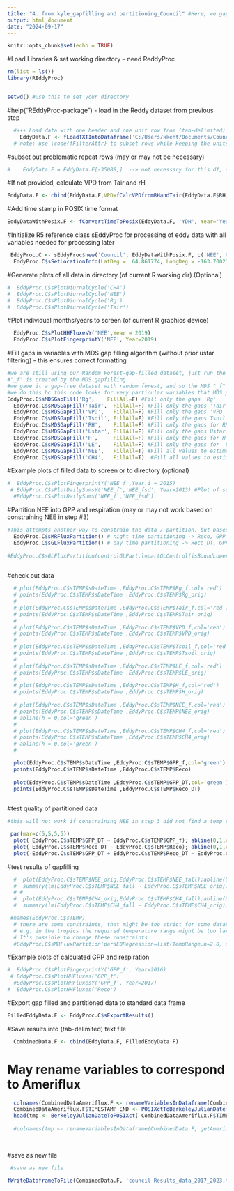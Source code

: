 ```yaml
---
title: "4. from kyle_gapfilling and partitioning_Council" #Here, we gapfill and partition the fluxes 
output: html_document
date: "2024-09-17"
---
```



```r
knitr::opts_chunk$set(echo = TRUE)
```

#Load Libraries & set working directory -- need ReddyProc
```r
rm(list = ls())
library(REddyProc)


setwd() #use this to set your directory
```

#help("REddyProc-package") - load in the Reddy dataset from previous step 
```r
  #+++ Load data with one header and one unit row from (tab-delimited) text file
    EddyData.F <- fLoadTXTIntoDataframe('C:/Users/kkent/Documents/Council Data/Council BASE gapfilling/reddy_council_2017_2023.txt')
  # note: use \code{fFilterAttr} to subset rows while keeping the units attributes
```

#subset out problematic repeat rows (may or may not be necessary)
```r
#    EddyData.F = EddyData.F[-35088,]  --> not necessary for this df, so commented out 
```
    
#If not provided, calculate VPD from Tair and rH
```r
EddyData.F <- cbind(EddyData.F,VPD=fCalcVPDfromRHandTair(EddyData.F$RH, EddyData.F$Tair))
```
  
#Add time stamp in POSIX time format
```r
EddyDataWithPosix.F <- fConvertTimeToPosix(EddyData.F, 'YDH', Year='Year', Day='DoY', Hour='Hour')
```

#Initialize R5 reference class sEddyProc for processing of eddy data with all variables needed for processing later
```r
 EddyProc.C <- sEddyProc$new('Council', EddyDataWithPosix.F, c('NEE','CH4','H','LE','Ustar','Rg','Tair','Tsoil','RH','VPD'))
  EddyProc.C$sSetLocationInfo(LatDeg =  64.861774, LongDeg = -163.700214, TimeZoneHour = -9) #coordinates for council, with hour difference from UTC (-9)
```

 
#Generate plots of all data in directory \plots (of current R working dir) (Optional)
```r
#  EddyProc.C$sPlotDiurnalCycle('CH4')
#  EddyProc.C$sPlotDiurnalCycle('NEE')
#  EddyProc.C$sPlotDiurnalCycle('Rg')
#  EddyProc.C$sPlotDiurnalCycle('Tair')
```

#Plot individual months/years to screen (of current R graphics device)
```r
  EddyProc.C$sPlotHHFluxesY('NEE',Year = 2019)
  EddyProc.C$sPlotFingerprintY('NEE', Year=2019)
```

#Fill gaps in variables with MDS gap filling algorithm (without prior ustar filtering) - this ensures correct formatting
```r
#we are still using our Random Forest-gap-filled dataset, just run the MDS as well to double check 
#"_f" is created by the MDS gapfilling 
#we gave it a gap-free dataset with random forest, and so the MDS "_f" product should match our gap-filled random forest data
#we do this bc this code looks for very particular variables that MDS provides -- so it's redundant but is what's needed to make sure the data is in the correct format
EddyProc.C$sMDSGapFill('Rg',    FillAll=F) #Fill only the gaps 'Rg'
  EddyProc.C$sMDSGapFill('Tair',  FillAll=F) #Fill only the gaps 'Tair'
  EddyProc.C$sMDSGapFill('VPD',   FillAll=F) #Fill only the gaps 'VPD'
  EddyProc.C$sMDSGapFill('Tsoil', FillAll=F) #Fill only the gaps Tsoil'
  EddyProc.C$sMDSGapFill('RH',    FillAll=F) #Fill only the gaps for RH'
  EddyProc.C$sMDSGapFill('Ustar', FillAll=F) #Fill only the gaps Ustar'
  EddyProc.C$sMDSGapFill('H',     FillAll=F) #Fill only the gaps for H'
  EddyProc.C$sMDSGapFill('LE',    FillAll=F) #Fill only the gaps for 'LE'
  EddyProc.C$sMDSGapFill('NEE',   FillAll=T) #Fill all values to estimate flux uncertainties #can set to F if you need this to run faster
  EddyProc.C$sMDSGapFill('CH4',   FillAll=T)  #Fill all values to estimate flux uncertainties #can set to F if you need this to run faster
```

#Example plots of filled data to screen or to directory \plots (optional)
```r
#  EddyProc.C$sPlotFingerprintY('NEE_f',Year.i = 2015)
 # EddyProc.C$sPlotDailySumsY('NEE_f','NEE_fsd', Year=2013) #Plot of sums with uncertainties
  #EddyProc.C$sPlotDailySums('NEE_f','NEE_fsd')
```

#Partition NEE into GPP and respiration (may or may not work based on constraining NEE in step #3)
```r
#This attempts another way to constrain the data / partition, but based on constraints set in step #3, it may or may not work if a temperature sensitivity cannot be identified 
  EddyProc.C$sMRFluxPartition()	# night time partitioning -> Reco, GPP
  EddyProc.C$sGLFluxPartition()	# day time partitioning -> Reco_DT, GPP_DT Lasslop, --> this doesn't work, even with some tweaking NEE bounds, move on for now
  
#EddyProc.C$sGLFluxPartition(controlGLPart.l=partGLControl(isBoundLowerNEEUncertainty=FALSE))	# day time partitioning -> Reco_DT, GPP_DT
  

```

#check out data
```r
  # plot(EddyProc.C$sTEMP$sDateTime ,EddyProc.C$sTEMP$Rg_f,col='red')
  # points(EddyProc.C$sTEMP$sDateTime ,EddyProc.C$sTEMP$Rg_orig)
  # 
  # plot(EddyProc.C$sTEMP$sDateTime ,EddyProc.C$sTEMP$Tair_f,col='red')
  # points(EddyProc.C$sTEMP$sDateTime ,EddyProc.C$sTEMP$Tair_orig)
  # 
  # plot(EddyProc.C$sTEMP$sDateTime ,EddyProc.C$sTEMP$VPD_f,col='red')
  # points(EddyProc.C$sTEMP$sDateTime ,EddyProc.C$sTEMP$VPD_orig)
  # 
  # plot(EddyProc.C$sTEMP$sDateTime ,EddyProc.C$sTEMP$Tsoil_f,col='red')
  # points(EddyProc.C$sTEMP$sDateTime ,EddyProc.C$sTEMP$Tsoil_orig)
  # 
  # plot(EddyProc.C$sTEMP$sDateTime ,EddyProc.C$sTEMP$LE_f,col='red')
  # points(EddyProc.C$sTEMP$sDateTime ,EddyProc.C$sTEMP$LE_orig)
  # 
  # plot(EddyProc.C$sTEMP$sDateTime ,EddyProc.C$sTEMP$H_f,col='red')
  # points(EddyProc.C$sTEMP$sDateTime ,EddyProc.C$sTEMP$H_orig)
  
  # plot(EddyProc.C$sTEMP$sDateTime ,EddyProc.C$sTEMP$NEE_f,col='red')
  # points(EddyProc.C$sTEMP$sDateTime ,EddyProc.C$sTEMP$NEE_orig)
  # abline(h = 0,col='green')
  # 
  # plot(EddyProc.C$sTEMP$sDateTime ,EddyProc.C$sTEMP$CH4_f,col='red')
  # points(EddyProc.C$sTEMP$sDateTime ,EddyProc.C$sTEMP$CH4_orig)  
  # abline(h = 0,col='green')
  # 

  plot(EddyProc.C$sTEMP$sDateTime ,EddyProc.C$sTEMP$GPP_f,col='green')
  points(EddyProc.C$sTEMP$sDateTime ,EddyProc.C$sTEMP$Reco)
  
  plot(EddyProc.C$sTEMP$sDateTime ,EddyProc.C$sTEMP$GPP_DT,col='green')
  points(EddyProc.C$sTEMP$sDateTime ,EddyProc.C$sTEMP$Reco_DT)
  

```

#test quality of partitioned data
```r
#this will not work if constraining NEE in step 3 did not find a temp sensitivity 

 par(mar=c(5,5,5,5))
  plot( EddyProc.C$sTEMP$GPP_DT ~ EddyProc.C$sTEMP$GPP_f); abline(0,1,col='red')
  plot( EddyProc.C$sTEMP$Reco_DT ~ EddyProc.C$sTEMP$Reco); abline(0,1,col='red')
  plot(-EddyProc.C$sTEMP$GPP_DT + EddyProc.C$sTEMP$Reco_DT ~ EddyProc.C$sTEMP$NEE_f ); abline(0,1,col='red')
```

#test results of gapfilling
```r
  #  plot(EddyProc.C$sTEMP$NEE_orig,EddyProc.C$sTEMP$NEE_fall);abline(0,1,col='red')
  #  summary(lm(EddyProc.C$sTEMP$NEE_fall ~ EddyProc.C$sTEMP$NEE_orig))
  # # 
  #  plot(EddyProc.C$sTEMP$CH4_orig,EddyProc.C$sTEMP$CH4_fall);abline(0,1,col='red')
  #  summary(lm(EddyProc.C$sTEMP$CH4_fall ~ EddyProc.C$sTEMP$CH4_orig))
```

```r
 #names(EddyProc.C$sTEMP)
  # there are some constraints, that might be too strict for some datasets
  # e.g. in the tropics the required temperature range might be too large.
  # It's possible to change these constraints
  #EddyProc.C$sMRFluxPartition(parsE0Regression=list(TempRange.n=2.0, optimAlgorithm="LM")	)  
```

#Example plots of calculated GPP and respiration 
```r
#  EddyProc.C$sPlotFingerprintY('GPP_f', Year=2016)
 # EddyProc.C$sPlotHHFluxes('GPP_f')
  #EddyProc.C$sPlotHHFluxesY('GPP_f', Year=2017)
#  EddyProc.C$sPlotHHFluxes('Reco')
```

#Export gap filled and partitioned data to standard data frame
```r
FilledEddyData.F <- EddyProc.C$sExportResults()
```

#Save results into (tab-delimited) text file 
```r
  CombinedData.F <- cbind(EddyData.F, FilledEddyData.F)

```

# May rename variables to correspond to Ameriflux 
```r
  colnames(CombinedDataAmeriflux.F <- renameVariablesInDataframe(CombinedData.F, getBGC05ToAmerifluxVariableNameMapping() ))
  CombinedDataAmeriflux.F$TIMESTAMP_END <- POSIXctToBerkeleyJulianDate( EddyProc.C$sExportData()[[1]] )
  head(tmp <- BerkeleyJulianDateToPOSIXct( CombinedDataAmeriflux.F$TIMESTAMP_END ))
  
  #colnames(tmp <- renameVariablesInDataframe(CombinedData.F, getAmerifluxToBGC05VariableNameMapping() ))
 
 
```

#save as new file
```r
 #save as new file 

fWriteDataframeToFile(CombinedData.F, 'council-Results_data_2017_2023.txt', 'data')

```

  